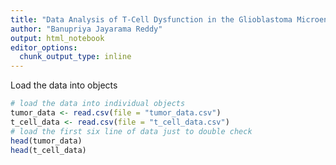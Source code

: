 ```yaml
---
title: "Data Analysis of T-Cell Dysfunction in the Glioblastoma Microenvironment is Mediated by Myeloid Cells Releasing Interleukin-10"
author: "Banupriya Jayarama Reddy"
output: html_notebook
editor_options: 
  chunk_output_type: inline
---
```


Load the data into objects

```r
# load the data into individual objects
tumor_data <- read.csv(file = "tumor_data.csv")
t_cell_data <- read.csv(file = "t_cell_data.csv")
# load the first six line of data just to double check
head(tumor_data)
head(t_cell_data)
```

